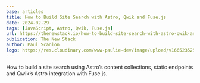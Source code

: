 ```yaml
---
base: articles
title: How to Build Site Search with Astro, Qwik and Fuse.js
date: 2024-02-29
tags: [JavaScript, Astro, Qwik, Fuse.js]
url: https://thenewstack.io/how-to-build-site-search-with-astro-qwik-and-fuse-js/
publication: The New Stack
author: Paul Scanlon
logo: https://res.cloudinary.com/www-paulie-dev/image/upload/v1665235257/paulie.dev/Logos/tns-logo_miu6qk.png
---
```


How to build a site search using Astro’s content collections, static endpoints and Qwik’s Astro integration with Fuse.js.
